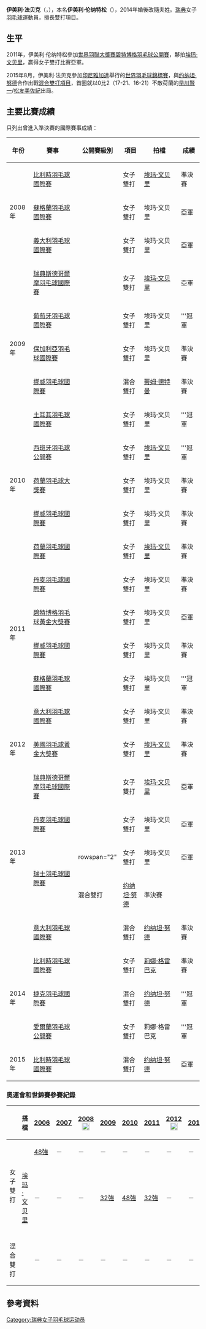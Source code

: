 {{noteTA|G1=Badminton}}
{{Infobox 羽球選手
| playername              = 伊美利·法贝克<br/>{{lang|en|Emelie Fabbeke}}
| image                   = 
| size                    = 
| caption                 = 
| birth_name              = 伊美利·伦纳特松<br/>{{lang|en|Emelie Lennartsson}}
| date_of_birth           = {{birth_date_and_age|1986|7|29}}<ref name="BWF_Profile">[http://bwfcontent.tournamentsoftware.com/profile/biography.aspx?id=4B0B65F1-C915-48B7-BC29-CE3910C7BD67 Profile of Emelie FABBEKE (51661)]{{en}}</ref><ref>[http://www.sok.se/5.71552e2411fa881a5cb800029226.html Emelie Lennartsson] {{webarchive|url=https://web.archive.org/web/20150924103755/http://www.sok.se/5.71552e2411fa881a5cb800029226.html |date=2015-09-24 }}</ref>
| place_of_birth          = {{SWE}}
| height                  = 
| weight                  = 
| event                   = 女子雙打、混合雙打
| country                 = {{SWE}}
| years_active            = 
| handedness              = 
| coach                   = 
| highest_ranking         = 第21位（女雙-[[埃玛·文贝里|埃玛·文贝里]]）
| date_of_highest_ranking = 2011年5月19日<ref name="ranking">[http://bwfcontent.tournamentsoftware.com/ranking/player.aspx?id=7647&player=108419 BWF World Ranking - Ranking of Emelie FABBEKE (51661)] {{Wayback|url=http://bwfcontent.tournamentsoftware.com/ranking/player.aspx?id=7647&player=108419 |date=20200224235922 }}{{en}}</ref>
| current_ranking         = 第73位（女雙-[[莉娜·格雷巴克|格雷巴克]]）<br/>第439位（女雙-[[埃玛·文贝里|埃玛·文贝里]]）<br/>第42位（混雙-[[约纳坦·努德|约纳坦·努德]]）
| date_of_current_ranking = 2015年4月9日<ref>[http://bwfcontent.tournamentsoftware.com/ranking/category.aspx?id=8745&category=475 BWF World Ranking - BWF世界排名榜 (4/9/2015) - Women's doubles] {{Wayback|url=http://bwfcontent.tournamentsoftware.com/ranking/category.aspx?id=8745&category=475 |date=20200224235924 }}{{en}}</ref><ref>[http://bwfcontent.tournamentsoftware.com/ranking/category.aspx?id=8745&category=476 BWF World Ranking - BWF世界排名榜 (4/9/2015) - Mixed doubles] {{Wayback|url=http://bwfcontent.tournamentsoftware.com/ranking/category.aspx?id=8745&category=476 |date=20200224235928 }}{{en}}</ref>
| played                  = 36勝–45負（女單）<br/>163勝–134負（女雙）<br/>56勝–49負（混雙）
| titles                  = 
| bwf_profile             = 4B0B65F1-C915-48B7-BC29-CE3910C7BD67
| bwf_id                  = 51661
| updated                 = 2015年4月12日
}}
{{MedalTableTop}}
{{MedalSport | 女子[[羽毛球|羽毛球]]}}
{{MedalCountry | {{SWE}}}}
{{MedalBottom}}
'''伊美利·法贝克'''（{{lang-sv|Emelie Fabbeke}}，{{bd|1986年|7月29日}}），本名'''伊美利·伦纳特松'''（{{lang|sv|Emelie Lennartsson}}），2014年婚後改隨夫姓。[[瑞典|瑞典]]女子[[羽毛球|羽毛球]]運動員，擅長雙打項目。

== 生平 ==
2011年，伊美利·伦纳特松參加[[2011年世界羽聯大獎賽|世界羽聯大獎賽]][[碧特博格羽毛球公開賽|碧特博格羽毛球公開賽]]，夥拍[[埃玛·文贝里|埃玛·文贝里]]，贏得女子雙打比賽亞軍。

2015年8月，伊美利·法贝克參加[[印尼|印尼]][[雅加達|雅加達]]舉行的[[2015年世界羽毛球錦標賽|世界羽毛球錦標賽]]，與[[约纳坦·努德|约纳坦·努德]]合作出戰[[2015年世界羽毛球錦標賽混合雙打項目|混合雙打項目]]，首圈就以0比2（17-21、16-21）不敵荷蘭的[[早川賢一|早川賢一]]/[[松友美佐紀|松友美佐紀]]出局。

==主要比賽成績==
只列出曾進入準決賽的國際賽事成績：
{| class=wikitable style="text-align:center; font-size:small;" 
!width="50"|年份
!width="180"|賽事
!width="80"|公開賽級別
!width="60"|項目
!width="140"|拍檔
!width="50"|成績
|-
!rowspan="3"|2008年
|[[2008年比利時羽毛球國際賽|比利時羽毛球國際賽]]
|{{BWFIC}}
|女子雙打
|[[埃玛·文贝里|埃玛·文贝里]]
|bgcolor="#b8860b"|準決賽
|-
|[[2008年蘇格蘭羽毛球國際賽|蘇格蘭羽毛球國際賽]]
|{{BWFIC}}
|女子雙打
|埃玛·文贝里
|bgcolor="silver"|亞軍
|-
|[[2008年義大利羽毛球國際賽|義大利羽毛球國際賽]]
|{{BWFIC}}
|女子雙打
|埃玛·文贝里
|bgcolor="silver"|亞軍
|-
!rowspan="5"|2009年
|[[2009年瑞典斯德哥爾摩羽毛球國際賽|瑞典斯德哥爾摩羽毛球國際賽]]
|{{BWFIC}}
|女子雙打
|[[埃玛·文贝里|埃玛·文贝里]]
|bgcolor="silver"|亞軍
|-
|[[2009年葡萄牙羽毛球國際賽|葡萄牙羽毛球國際賽]]
|{{BWFIS}}
|女子雙打
|埃玛·文贝里
|bgcolor="gold"|'''冠軍
|-
|[[2009年保加利亞羽毛球國際賽|保加利亞羽毛球國際賽]]
|{{BWFIC}}
|女子雙打
|埃玛·文贝里
|bgcolor="#b8860b"|準決賽
|-
|[[2009年挪威羽毛球國際賽|挪威羽毛球國際賽]]
|{{BWFIC}}
|混合雙打
|{{flagicon|GER}} [[蒂姆·德特曼|蒂姆·德特曼]]
|bgcolor="#b8860b"|準決賽
|-
|[[2009年土耳其羽毛球國際賽|土耳其羽毛球國際賽]]
|{{BWFIS}}
|女子雙打
|埃玛·文贝里
|bgcolor="gold"|'''冠軍
|-
!rowspan="3"|2010年
|[[2010年西班牙羽毛球公開賽|西班牙羽毛球公開賽]]
|{{BWFIC}}
|女子雙打
|[[埃玛·文贝里|埃玛·文贝里]]
|bgcolor="gold"|'''冠軍
|-
|[[2010年荷蘭羽毛球大獎賽|荷蘭羽毛球大獎賽]]
|{{BWFGP}}
|女子雙打
|埃玛·文贝里
|bgcolor="#b8860b"|準決賽
|-
|[[2010年挪威羽毛球國際賽|挪威羽毛球國際賽]]
|{{BWFIC}}
|女子雙打
|埃玛·文贝里
|bgcolor="#b8860b"|準決賽
|-
!rowspan="6"|2011年
|[[2011年荷蘭羽毛球國際賽|荷蘭羽毛球國際賽]]
|{{BWFIC}}
|女子雙打
|[[埃玛·文贝里|埃玛·文贝里]]
|bgcolor="#b8860b"|準決賽
|-
|[[2011年丹麥羽毛球國際賽|丹麥羽毛球國際賽]]
|{{BWFIC}}
|女子雙打
|埃玛·文贝里
|bgcolor="#b8860b"|準決賽
|-
|[[2011年碧特博格羽毛球黃金大獎賽|碧特博格羽毛球黃金大獎賽]]
|{{BWFGPG}}
|女子雙打
|埃玛·文贝里
|bgcolor="silver"|亞軍
|-
|[[2011年挪威羽毛球國際賽|挪威羽毛球國際賽]]
|{{BWFIC}}
|女子雙打
|埃玛·文贝里
|bgcolor="#b8860b"|準決賽
|-
|[[2011年蘇格蘭羽毛球國際賽|蘇格蘭羽毛球國際賽]]
|{{BWFIC}}
|女子雙打
|埃玛·文贝里
|bgcolor="gold"|'''冠軍
|-
|[[2011年意大利羽毛球國際賽|意大利羽毛球國際賽]]
|{{BWFIC}}
|女子雙打
|埃玛·文贝里
|bgcolor="#b8860b"|準決賽
|-
!rowspan="1"|2012年
|[[2012年美國羽毛球黃金大獎賽|美國羽毛球黃金大獎賽]]
|{{BWFGPG}}
|女子雙打
|[[埃玛·文贝里|埃玛·文贝里]]
|bgcolor="#b8860b"|準決賽
|-
!rowspan="5"|2013年
|[[2013年瑞典斯德哥爾摩羽毛球國際賽|瑞典斯德哥爾摩羽毛球國際賽]]
|{{BWFIC}}
|女子雙打
|[[埃玛·文贝里|埃玛·文贝里]]
|bgcolor="silver"|亞軍
|-
|[[2013年丹麥羽毛球國際賽|丹麥羽毛球國際賽]]
|{{BWFIC}}
|女子雙打
|埃玛·文贝里
|bgcolor="silver"|亞軍
|-
|rowspan="2"|[[2013年瑞士羽毛球國際賽|瑞士羽毛球國際賽]]
|rowspan="2" {{BWFIC}}
|女子雙打
|埃玛·文贝里
|bgcolor="silver"|亞軍
|-
|混合雙打
|[[约纳坦·努德|约纳坦·努德]]
|bgcolor="#b8860b"|準決賽
|-
|[[2013年意大利羽毛球國際賽|意大利羽毛球國際賽]]
|{{BWFIC}}
|混合雙打
|[[约纳坦·努德|约纳坦·努德]]
|bgcolor="#b8860b"|準決賽
|-
!rowspan="3"|2014年
|[[2014年比利時羽毛球國際賽|比利時羽毛球國際賽]]
|{{BWFIC}}
|女子雙打
|{{flagicon|DEN}} [[莉娜·格雷巴克|莉娜·格雷巴克]]
|bgcolor="#b8860b"|準決賽
|-
|[[2014年捷克羽毛球國際賽|捷克羽毛球國際賽]]
|{{BWFIC}}
|混合雙打
|[[约纳坦·努德|约纳坦·努德]]
|bgcolor="gold"|'''冠軍
|-
|[[2014年愛爾蘭羽毛球公開賽|愛爾蘭羽毛球公開賽]]
|{{BWFIC}}
|女子雙打
|{{flagicon|DEN}} 莉娜·格雷巴克
|bgcolor="gold"|'''冠軍
|-
!rowspan="1"|2015年
|[[2015年比利時羽毛球國際賽|比利時羽毛球國際賽]]
|{{BWFIC}}
|混合雙打
|[[约纳坦·努德|约纳坦·努德]]
|bgcolor="silver"|亞軍
|}
{{BWF賽事級別索引}}

===奧運會和世錦賽參賽紀錄===
{| class=wikitable style="text-align:center; font-size:small;" 
!
!搭檔
!width="50"|[[2006年世界羽毛球錦標賽|2006]]
!width="50"|[[2007年世界羽毛球錦標賽|2007]]
!width="80"|[[2008年夏季奧林匹克運動會羽毛球比賽|2008]] [[File:Olympic_rings_without_rims.svg|20px]]
!width="50"|[[2009年世界羽毛球錦標賽|2009]]
!width="50"|[[2010年世界羽毛球錦標賽|2010]]
!width="50"|[[2011年世界羽毛球錦標賽|2011]]
!width="80"|[[2012年夏季奧林匹克運動會羽毛球比賽|2012]] [[File:Olympic_rings_without_rims.svg|20px]]
!width="50"|[[2013年世界羽毛球錦標賽|2013]]
!width="50"|[[2014年世界羽毛球錦標賽|2014]]
!width="50"|[[2015年世界羽毛球錦標賽|2015]]
|-
!rowspan="2" width="80"|女子雙打
|align="left"|{{nowrap|[[Sophia_Hansson|Sophia Hansson]]}}
|[[2006年世界羽毛球錦標賽女子雙打項目|48強]]
|－
|－
|－
|－
|－
|－
|－
|－
|－
|-
|align="left"|[[埃玛·文贝里|埃玛·文贝里]]
|－
|－
|－
|[[2009年世界羽毛球錦標賽女子雙打項目|32強]]
|[[2010年世界羽毛球錦標賽女子雙打項目|48強]]
|[[2011年世界羽毛球錦標賽女子雙打項目|32強]]
|－
|－
|－
|－
|-
|
|-
!width="80"|混合雙打
|align="left"|{{nowrap|[[约纳坦·努德|约纳坦·努德]]}}
|－
|－
|－
|－
|－
|－
|－
|－
|[[2014年世界羽毛球錦標賽混合雙打項目|32強]]
|[[2015年世界羽毛球錦標賽混合雙打項目|48強]]
|}

==參考資料==
{{Reflist}}

{{DEFAULTSORT:Lennartsson, Emelie}}
[[Category:瑞典女子羽毛球运动员|Category:瑞典女子羽毛球运动员]]